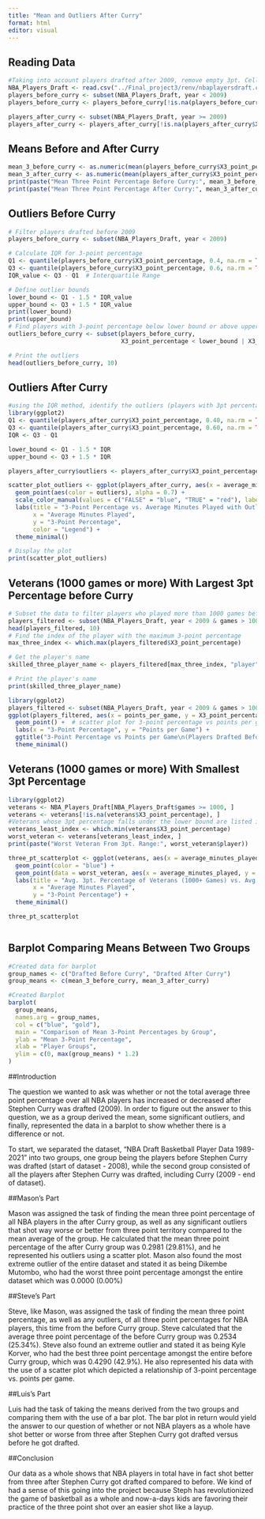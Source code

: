 ```yaml
---
title: "Mean and Outliers After Curry"
format: html
editor: visual
---
```


## Reading Data

```r
#Taking into account players drafted after 2009, remove empty 3pt. Cells
NBA_Players_Draft <- read.csv("../Final_project3/renv/nbaplayersdraft.csv")
players_before_curry <- subset(NBA_Players_Draft, year < 2009)
players_before_curry <- players_before_curry[!is.na(players_before_curry$X3_point_percentage), ]

players_after_curry <- subset(NBA_Players_Draft, year >= 2009)
players_after_curry <- players_after_curry[!is.na(players_after_curry$X3_point_percentage), ]
```

## Means Before and After Curry

```r
mean_3_before_curry <- as.numeric(mean(players_before_curry$X3_point_percentage, na.rm =TRUE))
mean_3_after_curry <- as.numeric(mean(players_after_curry$X3_point_percentage, na.rm = TRUE))
print(paste("Mean Three Point Percentage Before Curry:", mean_3_before_curry))
print(paste("Mean Three Point Percentage After Curry:", mean_3_after_curry))
```

## Outliers Before Curry

```r
# Filter players drafted before 2009
players_before_curry <- subset(NBA_Players_Draft, year < 2009)

# Calculate IQR for 3-point percentage
Q1 <- quantile(players_before_curry$X3_point_percentage, 0.4, na.rm = TRUE)  # First quartile
Q3 <- quantile(players_before_curry$X3_point_percentage, 0.6, na.rm = TRUE)  # Third quartile
IQR_value <- Q3 - Q1  # Interquartile Range

# Define outlier bounds
lower_bound <- Q1 - 1.5 * IQR_value
upper_bound <- Q3 + 1.5 * IQR_value
print(lower_bound)
print(upper_bound)
# Find players with 3-point percentage below lower bound or above upper bound
outliers_before_curry <- subset(players_before_curry, 
                                X3_point_percentage < lower_bound | X3_point_percentage > upper_bound)

# Print the outliers
head(outliers_before_curry, 10)
```

## Outliers After Curry

```r
#using the IQR method, identify the outliers (players with 3pt percentage less than the lower bound or greater than upper bound)
library(ggplot2)
Q1 <- quantile(players_after_curry$X3_point_percentage, 0.40, na.rm = TRUE)
Q3 <- quantile(players_after_curry$X3_point_percentage, 0.60, na.rm = TRUE)
IQR <- Q3 - Q1

lower_bound <- Q1 - 1.5 * IQR
upper_bound <- Q3 + 1.5 * IQR

players_after_curry$outliers <- players_after_curry$X3_point_percentage < lower_bound | players_after_curry$X3_point_percentage > upper_bound

scatter_plot_outliers <- ggplot(players_after_curry, aes(x = average_minutes_played, y = X3_point_percentage)) +
  geom_point(aes(color = outliers), alpha = 0.7) +  
  scale_color_manual(values = c("FALSE" = "blue", "TRUE" = "red"), labels = c("Non-Outlier", "Outlier")) +
  labs(title = "3-Point Percentage vs. Average Minutes Played with Outliers After Curry",
       x = "Average Minutes Played",
       y = "3-Point Percentage",
       color = "Legend") +
  theme_minimal()

# Display the plot
print(scatter_plot_outliers)
```

## Veterans (1000 games or more) With Largest 3pt Percentage before Curry

```r
# Subset the data to filter players who played more than 1000 games before 2009
players_filtered <- subset(NBA_Players_Draft, year < 2009 & games > 1000)
head(players_filtered, 10)
# Find the index of the player with the maximum 3-point percentage
max_three_index <- which.max(players_filtered$X3_point_percentage)

# Get the player's name
skilled_three_player_name <- players_filtered[max_three_index, "player"]

# Print the player's name
print(skilled_three_player_name)

```

```r

library(ggplot2)
players_filtered <- subset(NBA_Players_Draft, year < 2009 & games > 1000)
ggplot(players_filtered, aes(x = points_per_game, y = X3_point_percentage)) +
  geom_point() +  # scatter plot for 3-point percentage vs points per game
  labs(x = "3-Point Percentage", y = "Points per Game") +
  ggtitle("3-Point Percentage vs Points per Game\n(Players Drafted Before 2009 and Games > 1000)") +
  theme_minimal()

```

## Veterans (1000 games or more) With Smallest 3pt Percentage

```r
library(ggplot2)
veterans <- NBA_Players_Draft[NBA_Players_Draft$games >= 1000, ]
veterans <- veterans[!is.na(veterans$X3_point_percentage), ]
#Veterans whose 3pt percentage falls under the lower bound are listed in the veterans_least_3pt_percentage subset
veterans_least_index <- which.min(veterans$X3_point_percentage)
worst_veteran <- veterans[veterans_least_index, ]
print(paste("Worst Veteran From 3pt. Range:", worst_veteran$player))

three_pt_scatterplot <- ggplot(veterans, aes(x = average_minutes_played, y = X3_point_percentage)) + 
  geom_point(color = "blue") +
  geom_point(data = worst_veteran, aes(x = average_minutes_played, y = X3_point_percentage), color = "red", size = 3) + 
  labs(title = "Avg. 3pt. Percentage of Veterans (1000+ Games) vs. Avg. Minutes Played",
       x = "Average Minutes Played",
       y = "3-Point Percentage") + 
  theme_minimal()

three_pt_scatterplot



```

## Barplot Comparing Means Between Two Groups

```r
#Created data for barplot
group_names <- c("Drafted Before Curry", "Drafted After Curry")
group_means <- c(mean_3_before_curry, mean_3_after_curry)

#Created Barplot
barplot(
  group_means,
  names.arg = group_names,
  col = c("blue", "gold"),
  main = "Comparison of Mean 3-Point Percentages by Group",
  ylab = "Mean 3-Point Percentage",
  xlab = "Player Groups",
  ylim = c(0, max(group_means) * 1.2)
)
```

##Introduction

The question we wanted to ask was whether or not the total average three point percentage over all NBA players has increased or decreased after Stephen Curry was drafted (2009). In order to figure out the answer to this question, we as a group derived the mean, some significant outliers, and finally, represented the data in a barplot to show whether there is a difference or not.

To start, we separated the dataset, “NBA Draft Basketball Player Data 1989-2021” into two groups, one group being the players before Stephen Curry was drafted (start of dataset - 2008), while the second group consisted of all the players after Stephen Curry was drafted, including Curry (2009 - end of dataset).

##Mason’s Part

Mason was assigned the task of finding the mean three point percentage of all NBA players in the after Curry group, as well as any significant outliers that shot way worse or better from three point territory compared to the mean average of the group. He calculated that the mean three point percentage of the after Curry group was 0.2981 (29.81%), and he represented his outliers using a scatter plot. Mason also found the most extreme outlier of the entire dataset and stated it as being Dikembe Mutombo, who had the worst three point percentage amongst the entire dataset which was 0.0000 (0.00%)

##Steve’s Part

Steve, like Mason, was assigned the task of finding the mean three point percentage, as well as any outliers, of all three point percentages for NBA players, this time from the before Curry group. Steve calculated that the average three point percentage of the before Curry group was 0.2534 (25.34%). Steve also found an extreme outlier and stated it as being Kyle Korver, who had the best three point percentage amongst the entire before Curry group, which was 0.4290 (42.9%). He also represented his data with the use of a scatter plot which depicted a relationship of 3-point percentage vs. points per game.

##Luis’s Part

Luis had the task of taking the means derived from the two groups and comparing them with the use of a bar plot. The bar plot in return would yield the answer to our question of whether or not NBA players as a whole have shot better or worse from three after Stephen Curry got drafted versus before he got drafted.

##Conclusion

Our data as a whole shows that NBA players in total have in fact shot better from three after Stephen Curry got drafted compared to before. We kind of had a sense of this going into the project because Steph has revolutionized the game of basketball as a whole and now-a-days kids are favoring their practice of the three point shot over an easier shot like a layup.
